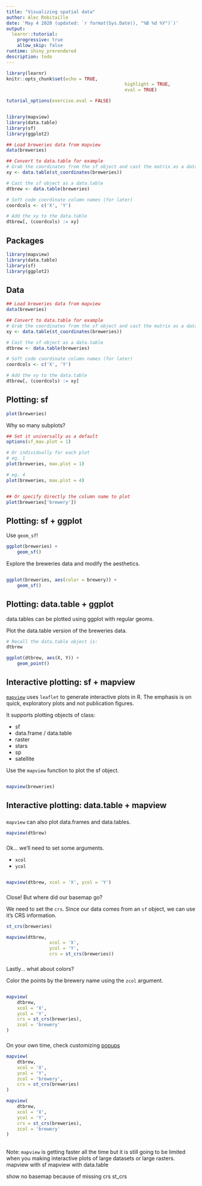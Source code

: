 ```yaml
---
title: "Visualizing spatial data"
author: Alec Robitaille
date: 'May 4 2020 (updated: `r format(Sys.Date(), "%B %d %Y")`)'
output:
  learnr::tutorial:
    progressive: true
    allow_skip: false
runtime: shiny_prerendered
description: todo
---
```


```r
library(learnr)
knitr::opts_chunk$set(echo = TRUE,
											highlight = TRUE,
											eval = TRUE)

tutorial_options(exercise.eval = FALSE)


library(mapview)
library(data.table)
library(sf)
library(ggplot2)

## Load breweries data from mapview
data(breweries)

## Convert to data.table for example
# Grab the coordinates from the sf object and cast the matrix as a data.table
xy <- data.table(st_coordinates(breweries))

# Cast the sf object as a data.table
dtbrew <- data.table(breweries)

# Soft code coordinate column names (for later)
coordcols <- c('X', 'Y')

# Add the xy to the data.table
dtbrew[, (coordcols) := xy]
```


## Packages

```r
library(mapview)
library(data.table)
library(sf)
library(ggplot2)
```

## Data
```r
## Load breweries data from mapview
data(breweries)

## Convert to data.table for example
# Grab the coordinates from the sf object and cast the matrix as a data.table
xy <- data.table(st_coordinates(breweries))

# Cast the sf object as a data.table
dtbrew <- data.table(breweries)

# Soft code coordinate column names (for later)
coordcols <- c('X', 'Y')

# Add the xy to the data.table
dtbrew[, (coordcols) := xy]
```


## Plotting: sf 

```r
plot(breweries)
```


Why so many subplots?

```r
## Set it universally as a default
options(sf_max.plot = 1)

# Or individually for each plot
# eg. 1
plot(breweries, max.plot = 1)

# eg. 4
plot(breweries, max.plot = 4)


## Or specify directly the column name to plot
plot(breweries['brewery'])
```


## Plotting: sf + ggplot
Use `geom_sf`! 
 
```r
ggplot(breweries) + 
	geom_sf()
```


Explore the breweries data and modify the aesthetics. 

```r


```

```r
ggplot(breweries, aes(color = brewery)) + 
	geom_sf()
```



## Plotting: data.table + ggplot

data.tables can be plotted using ggplot with regular geoms. 

Plot the data.table version of the breweries data.

```r
# Recall the data.table object is: 
dtbrew
```

```r
ggplot(dtbrew, aes(X, Y)) +
	geom_point()
```



## Interactive plotting: sf + mapview
[`mapview`](https://r-spatial.github.io/mapview/index.html) uses `leaflet` to generate interactive plots in R. The emphasis is on quick, exploratory plots and not publication figures. 

It supports plotting objects of class:

* sf
* data.frame / data.table
* raster
* stars
* sp
* satellite


Use the `mapview` function to plot the sf object. 
```r

```

```r
mapview(breweries)
```

## Interactive plotting: data.table + mapview

### 
`mapview` can also plot data.frames and data.tables. 

```r
mapview(dtbrew)
```

###
Ok... we'll need to set some arguments.

* `xcol`
* `ycol`

```r

```

```r
mapview(dtbrew, xcol = 'X', ycol = 'Y')
```

### 
Close! But where did our basemap go?

We need to set the `crs`. Since our data comes from an `sf` object, we can use it's CRS information. 

```r
st_crs(breweries)
```

```r
mapview(dtbrew,
				xcol = 'X',
				ycol = 'Y',
				crs = st_crs(breweries))
```


###
Lastly... what about colors? 

Color the points by the brewery name using the `zcol` argument. 

```r

```

```r
mapview(
	dtbrew,
	xcol = 'X',
	ycol = 'Y',
	crs = st_crs(breweries),
	zcol = 'brewery'
)
```


###
On your own time, check customizing [popups](https://r-spatial.github.io/mapview/articles/articles/mapview_04-popups.html)


```r
mapview(
	dtbrew,
	xcol = 'X',
	ycol = 'Y',
	zcol = 'brewery',
	crs = st_crs(breweries)
)
```


```r
mapview(
	dtbrew,
	xcol = 'X',
	ycol = 'Y',
	crs = st_crs(breweries),
	zcol = 'brewery'
)
```


##
Note: `mapview` is getting faster all the time but it is still going to be limited when you making interactive plots of large datasets or large rasters. 
mapview with sf
mapview with data.table

show no basemap because of missing crs
st_crs
